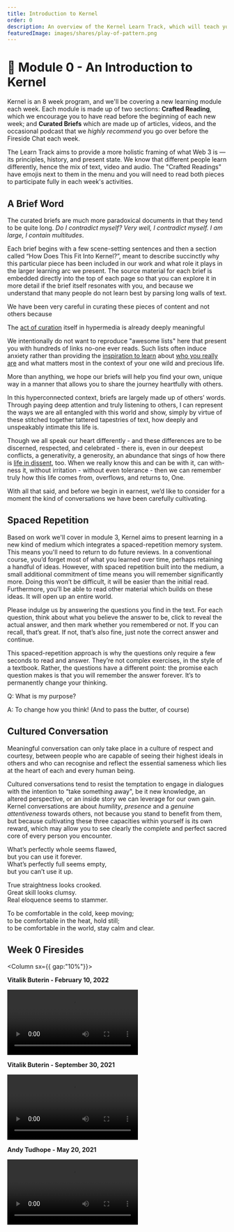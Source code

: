 ```yaml
---
title: Introduction to Kernel
order: 0
description: An overview of the Kernel Learn Track, which will teach you to think about and build a better web.
featuredImage: images/shares/play-of-pattern.png
---
```


# 🌠 Module 0 - An Introduction to Kernel

Kernel is an 8 week program, and we'll be covering a new learning module each week. 
Each module is made up of two sections: **Crafted Reading**, which we encourage you to 
have read before the beginning of each new week; and **Curated Briefs** which are made up of 
articles, videos, and the occasional podcast that we _highly recommend_ you go over before the 
Fireside Chat each week.

The Learn Track aims to provide a more holistic framing of what Web 3 is — its principles, 
history, and present state. We know that different people learn differently, hence the mix of 
text, video and audio. The "Crafted Readings" have emojis next to them in the menu and you will need 
to read both pieces to participate fully in each week's activities. 

## A Brief Word

The curated briefs are much more paradoxical documents in that they tend to be quite long. _Do I contradict myself? Very well, I contradict myself. I am large, I contain multitudes_.

Each brief begins with a few scene-setting sentences and then a section called “How Does This Fit Into Kernel?”, meant to describe succinctly why this particular piece has been included in our work and what role it plays in the larger learning arc we present. The source material for each brief is embedded directly into the top of each page so that you can explore it in more detail if the brief itself resonates with you, and because we understand that many people do not learn best by parsing long walls of text. 

We have been very careful in curating these pieces of content and not others because 

<Process>

The [act of curation](/learn/module-3/remember/#selecting-the-trail) itself in hypermedia is already deeply meaningful

We intentionally do not want to reproduce "awesome lists" here that present you with hundreds of links no-one ever reads. Such lists often induce anxiety rather than providing the [inspiration to learn](/learn/module-6/learn) about [who you really are](/learn/module-4/self-enquiry) and what matters most in the context of your one wild and precious life. 

</Process>

More than anything, we hope our briefs will help you find your own, unique way in a manner that allows you to share the journey heartfully with others.

In this hyperconnected context, briefs are largely made up of others’ words. Through paying deep attention and truly listening to others, I can represent the ways we are all entangled with this world and show, simply by virtue of these stitched together tattered tapestries of text, how deeply and unspeakably intimate this life is.

Though we all speak our heart differently - and these differences are to be discerned, respected, and celebrated - there is, even in our deepest conflicts, a generativity, a generosity, an abundance that sings of how there is [life in dissent](https://www.un-intelligible.org/projects/knowledg/22metdis.php), too. When we really know this and can be with it, can with-ness it, without irritation - without even tolerance - then we can remember truly how this life comes from, overflows, and returns to, One.

With all that said, and before we begin in earnest, we’d like to consider for a moment the kind of conversations we have been carefully cultivating.

## Spaced Repetition

Based on work we'll cover in module 3, Kernel aims to present learning in a new kind of medium which integrates a spaced-repetition memory system. This means you'll need to return to do  future reviews. In a conventional course, you’d forget most of what you learned over time, perhaps retaining a handful of ideas. However, with spaced repetition built into the medium, a small additional commitment of time means you will remember significantly more. Doing this won’t be difficult, it will be easier than the initial read. Furthermore, you’ll be able to read other material which builds on these ideas. It will open up an entire world.

Please indulge us by answering the questions you find in the text. For each question, think about what you believe the answer to be, click to reveal the actual answer, and then mark whether you remembered or not. If you can recall, that’s great. If not, that’s also fine, just note the correct answer and continue.

This spaced-repetition approach is why the questions only require a few seconds to read and answer. They’re not complex exercises, in the style of a textbook. Rather, the questions have a different point: the promise each question makes is that you will remember the answer forever. It’s to permanently change your thinking.

<Flash>

<Card>

Q: What is my purpose?

A: To change how you think! (And to pass the butter, of course)

</Card>

</Flash>

## Cultured Conversation

Meaningful conversation can only take place in a culture of respect and courtesy, between people 
who are capable of seeing their highest ideals in others and who can recognise and reflect the 
essential sameness which lies at the heart of each and every human being. 

Cultured conversations tend to resist the temptation to engage in dialogues with the intention to “take something away", be it new knowledge, an altered perspective, or an inside story we can leverage for our own gain. Kernel conversations are about *humility*, *presence* and a *genuine attentiveness* towards others, not because you stand to benefit from them, but because cultivating these three capacities within yourself is its own reward, which may allow you to see clearly the complete and perfect sacred core of every person you encounter.

What’s perfectly whole seems flawed,  
but you can use it forever.  
What’s perfectly full seems empty,  
but you can’t use it up.  
  
True straightness looks crooked.  
Great skill looks clumsy.  
Real eloquence seems to stammer.  
  
To be comfortable in the cold, keep moving;  
to be comfortable in the heat, hold still;  
to be comfortable in the world, stay calm and clear.  

## Week 0 Firesides

<Column sx={{ gap:"10%"}}>

<Box>

**Vitalik Buterin - February 10, 2022**

<Video src="https://www.youtube-nocookie.com/embed/Sgu3WFusS98?start=232" />

</Box>

<Box>

**Vitalik Buterin - September 30, 2021**

<Video src="https://www.youtube-nocookie.com/embed/zUnoKcDCnx4?start=406" />

</Box>

<Box>

**Andy Tudhope - May 20, 2021**

<Video src="https://www.youtube-nocookie.com/embed/6uVcpfVvB3c?start=325" />

</Box>

</Column>
